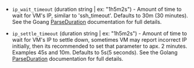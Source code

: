 <!-- Code generated from the comments of the WaitIpConfig struct in builder/vsphere/common/step_wait_for_ip.go; DO NOT EDIT MANUALLY -->

-   `ip_wait_timeout` (duration string | ex: "1h5m2s") - Amount of time to wait for VM's IP, similar to 'ssh_timeout'.
    Defaults to 30m (30 minutes). See the Goang
    [ParseDuration](https://golang.org/pkg/time/#ParseDuration) documentation
    for full details.
    
-   `ip_settle_timeout` (duration string | ex: "1h5m2s") - Amount of time to wait for VM's IP to settle down, sometimes VM may
    report incorrect IP initially, then its recommended to set that
    parameter to apx. 2 minutes. Examples 45s and 10m. Defaults to
    5s(5 seconds). See the Golang
    [ParseDuration](https://golang.org/pkg/time/#ParseDuration) documentation
     for full details.
    
